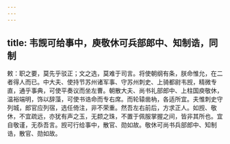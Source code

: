 ```yaml
---
---
---
```

title: 韦觊可给事中，庾敬休可兵部郎中、知制诰，同制
---



敕：职之要，莫先乎驳正；文之选，莫难于司言。将使朝纲有条，朕命惟允，在二者得人而已。中大夫、使持节苏州诸军事、守苏州刺史、上骑都尉韦觊，精微专直，通乎事典，可使平奏议而坐左曹。朝散大夫、尚书礼部郎中、上柱国庾敬休，温裕端明，饰以辞藻，可使书诰命而专右席。而轮辕凿枘，各适所宜。夫惟刺史守列城，郎官应列宿，选任倚注，非不荣重。然吾左右前后，方求正人。如觊、敬休，不宜疏远，亦犹有声之玉，无颣之珠，不置于佩服掌握之间，皆非其所也。宜自敬谨，无忝吾言。觊可行给事中，散官、勋如故。敬休可尚书兵部郎中、知制诰，散官、勋如故。